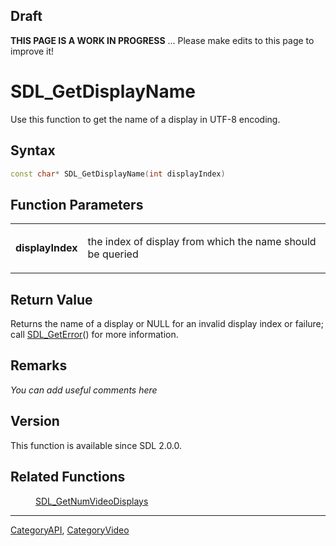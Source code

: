 == Draft ==

'''THIS PAGE IS A WORK IN PROGRESS''' ... Please make edits to this page to improve it!



<!-- #*^*^*^*^*See http://wiki.libsdl.org/moin.cgi/SGFunctions for details on editing this page*^*^*^*^* -->


= SDL_GetDisplayName =
Use this function to get the name of a display in UTF-8 encoding.




== Syntax ==
<syntaxhighlight lang='c++'>
const char* SDL_GetDisplayName(int displayIndex)
</syntaxhighlight>

<!-- #Fill in the above syntax per the Style Guide, then delete this comment. -->


== Function Parameters ==
{|
|'''displayIndex'''
|the index of display from which the name should be queried
|}


== Return Value ==
Returns the name of a display or NULL for an invalid display index or failure; call [[SDL_GetError]]() for more information.



== Remarks ==
''You can add useful comments here''

<!-- #Leave this section as-is unless you have a remark to put in.  In that case, replace ''You can add useful comments here'' with your remark(s) following the Style Guide instructions.  Leave the rest of the markup alone and delete this comment. -->

== Version ==
This function is available since SDL 2.0.0.

== Related Functions ==
:[[SDL_GetNumVideoDisplays]]

----
[[CategoryAPI]], [[CategoryVideo]]
<!-- #See the Style Guide for instructions on editing the footer. -->

